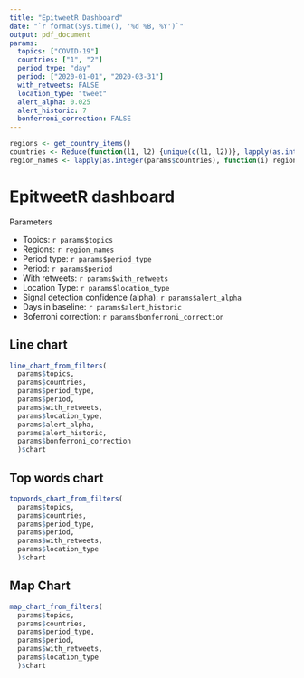 ```yaml
---
title: "EpitweetR Dashboard"
date: "`r format(Sys.time(), '%d %B, %Y')`"
output: pdf_document
params:
  topics: ["COVID-19"]
  countries: ["1", "2"]
  period_type: "day"
  period: ["2020-01-01", "2020-03-31"]
  with_retweets: FALSE
  location_type: "tweet"
  alert_alpha: 0.025
  alert_historic: 7
  bonferroni_correction: FALSE
---
```


```r
regions <- get_country_items()
countries <- Reduce(function(l1, l2) {unique(c(l1, l2))}, lapply(as.integer(params$countries), function(i) unlist(regions[[i]]$codes)))
region_names <- lapply(as.integer(params$countries), function(i) regions[[i]]$name)

```

# EpitweetR dashboard
Parameters

* Topics: `r params$topics`
* Regions: `r region_names`
* Period type: `r params$period_type`
* Period: `r params$period`
* With retweets: `r params$with_retweets`
* Location Type: `r params$location_type`
* Signal detection confidence (alpha): `r params$alert_alpha`
* Days in baseline: `r params$alert_historic`
* Boferroni correction: `r params$bonferroni_correction`

## Line chart
```r
line_chart_from_filters(
  params$topics, 
  params$countries, 
  params$period_type, 
  params$period, 
  params$with_retweets, 
  params$location_type, 
  params$alert_alpha, 
  params$alert_historic,
  params$bonferroni_correction
  )$chart
```

## Top words chart
```r
topwords_chart_from_filters(
  params$topics, 
  params$countries, 
  params$period_type, 
  params$period, 
  params$with_retweets, 
  params$location_type
  )$chart
```

## Map Chart
```r
map_chart_from_filters(
  params$topics, 
  params$countries, 
  params$period_type, 
  params$period, 
  params$with_retweets, 
  params$location_type
  )$chart
```
